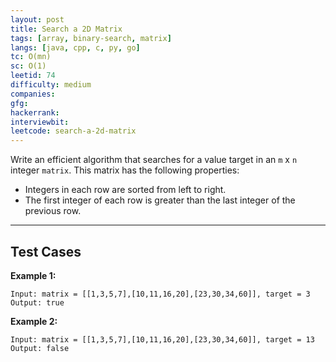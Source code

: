 ```yaml
---
layout: post
title: Search a 2D Matrix
tags: [array, binary-search, matrix]
langs: [java, cpp, c, py, go]
tc: O(mn)
sc: O(1)
leetid: 74
difficulty: medium
companies: 
gfg: 
hackerrank: 
interviewbit: 
leetcode: search-a-2d-matrix
---
```


Write an efficient algorithm that searches for a value target in an `m` x `n` integer `matrix`. This matrix has the following properties:
- Integers in each row are sorted from left to right.
- The first integer of each row is greater than the last integer of the previous row.

---

## Test Cases

**Example 1:** 

```
Input: matrix = [[1,3,5,7],[10,11,16,20],[23,30,34,60]], target = 3
Output: true
```

**Example 2:** 

```
Input: matrix = [[1,3,5,7],[10,11,16,20],[23,30,34,60]], target = 13
Output: false
```